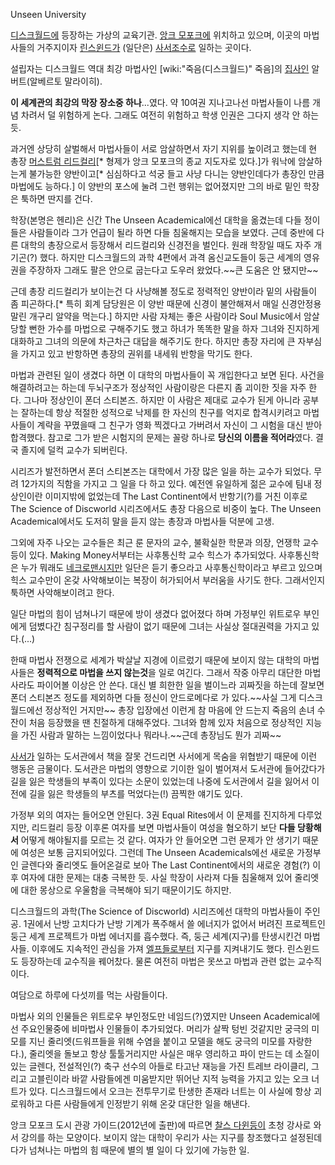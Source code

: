 Unseen University

[[디스크월드]]에 등장하는 가상의 교육기관. [[앙크 모포크]]에 위치하고 있으며, 이곳의 마법사들의 거주지이자 [[린스윈드]]가 (일단은) [[사서]]조수로 일하는 곳이다.

설립자는 디스크월드 역대 최강 마법사인 [wiki:"죽음(디스크월드)" 죽음]의 [[집사]]인 알버트(알베르토 말라이히).

'''이 세계관의 최강의 막장 장소중 하나'''...였다. 약 10여권 지나고나선 마법사들이 나름 개념 차려서 덜 위험하게 논다. 그래도 여전히 위험하고 학생 인권은 그다지 생각 안 하는 듯.

과거엔 상당히 살벌해서 마법사들이 서로 암살하면서 자기 지위를 높이려고 했는데 현 총장 [[머스트럼 리드컬리]][* 형제가 앙크 모포크의 종교 지도자로 있다.]가 워낙에 암살하는게 불가능한 양반이고[* 심심하다고 석궁 들고 사냥 다니는 양반인데다가 총장인 만큼 마법에도 능하다.] 이 양반의 포스에 눌려 그런 행위는 없어졌지만 그의 바로 밑인 학장은 툭하면 딴지를 건다. 

학장(본명은 헨리)은 신간 The Unseen Academical에선 대학을 옮겼는데 다들 정이 들은 사람들이라 그가 언급이 될라 하면 다들 침울해지는 모습을 보였다. 근데 중반에 다른 대학의 총장으로서 등장해서 리드컬리와 신경전을 벌인다. 원래 학장일 때도 자주 개기곤(?) 했다. 하지만 디스크월드의 과학 4편에서 과격 옴신교도들이 둥근 세계의 영유권을 주장하자 그래도 팔은 안으로 굽는다고 도우러 왔었다.~~큰 도움은 안 됐지만~~

근데 총장 리드컬리가 보이는건 다 사냥해볼 정도로 정력적인 양반이라 밑의 사람들이 좀 피곤하다.[* 특히 회계 담당원은 이 양반 때문에 신경이 불안해져서 매일 신경안정용 말린 개구리 알약을 먹는다.] 하지만 사람 자체는 좋은 사람이라 Soul Music에서 암살당할 뻔한 가수를 마법으로 구해주기도 했고 하녀가 똑똑한 말을 하자 그녀와 진지하게 대화하고 그녀의 의문에 차근차근 대답을 해주기도 한다. 하지만 총장 자리에 큰 자부심을 가지고 있고 반항하면 총장의 권위를 내세워 반항을 막기도 한다.

마법과 관련된 일이 생겼다 하면 이 대학의 마법사들이 꼭 개입한다고 보면 된다. 사건을 해결하려고는 하는데 두뇌구조가 정상적인 사람이랑은 다른지 좀 괴이한 짓을 자주 한다. 그나마 정상인이 폰더 스티본즈. 하지만 이 사람은 제대로 교수가 된게 아니라 공부는 잘하는데 항상 적절한 성적으로 낙제를 한 자신의 친구를 억지로 합격시키려고 마법사들이 계략을 꾸몄을때 그 친구가 영화 찍겠다고 가버려서 자신이 그 시험을 대신 받아 합격했다. 참고로 그가 받은 시험지의 문제는 꼴랑 하나로 '''당신의 이름을 적어라'''였다. 결국 졸지에 덜컥 교수가 되버린다.

시리즈가 발전하면서 폰더 스티본즈는 대학에서 가장 많은 일을 하는 교수가 되었다. 무려 12가지의 직함을 가지고 그 일을 다 하고 있다. 예전엔 유일하게 젊은 교수에 팀내 정상인이란 이미지밖에 없었는데 The Last Continent에서 반항기(?)를 거친 이후로 The Science of Discworld 시리즈에서도 총장 다음으로 비중이 높다. The Unseen Academical에서도 도저히 말을 듣지 않는 총장과 마법사들 덕분에 고생.

그외에 자주 나오는 교수들은 최근 룬 문자의 교수, 불확실한 학문과 의장, 언쟁학 교수 등이 있다. Making Money서부터는 사후통신학 교수 힉스가 추가되었다. 사후통신학은 누가 뭐래도 [[네크로맨시]]지만 일단은 듣기 좋으라고 사후통신학이라고 부르고 있으며 힉스 교수만이 온갖 사악해보이는 복장이 허가되어서 부러움을 사기도 한다. 그래서인지 툭하면 사악해보이려고 한다.

일단 마법의 힘이 넘쳐나기 때문에 방이 생겼다 없어졌다 하며 가정부인 위트로우 부인에게 덤볐다간 침구정리를 할 사람이 없기 때문에 그녀는 사실상 절대권력을 가지고 있다.(...)

한때 마법사 전쟁으로 세계가 박살날 지경에 이르렀기 때문에 보이지 않는 대학의 마법사들은 '''정력적으로 마법을 쓰지 않는것'''을 일로 여긴다. 그래서 작중 아무리 대단한 마법사라도 파이어볼 이상은 안 쓴다. 대신 별 희한한 일을 벌이느라 괴짜짓을 하는데 잘보면 폰더 스티본즈 정도를 제외하면 다들 정신이 안드로메다로 가 있다.~~사실 그게 디스크월드에선 정상적인 거지만~~ 총장 입장에선 이런게 참 마음에 안 드는지 죽음의 손녀 수잔이 처음 등장했을 땐 친절하게 대해주었다. 그녀와 함께 있자 처음으로 정상적인 지능을 가진 사람과 말하는 느낌이었다나 뭐라나.~~근데 총장님도 뭔가 괴짜~~

[[사서]]가 일하는 도서관에서 책을 잘못 건드리면 사서에게 목숨을 위협받기 때문에 이런 행동은 금물이다. 도서관은 마법의 영향으로 기이한 일이 벌어져서 도서관에 들어갔다가 길을 잃은 학생들의 부족이 있다는 소문이 있었는데 나중에 도서관에서 길을 잃어서 이전에 길을 잃은 학생들의 부츠를 먹었다는(!) 끔찍한 얘기도 있다.

가정부 외의 여자는 들어오면 안된다. 3권 Equal Rites에서 이 문제를 진지하게 다루었지만, 리드컬리 등장 이후론 여자를 보면 마법사들이 여성을 혐오하기 보단 '''다들 당황해서''' 어떻게 해야될지를 모르는 것 같다. 여자가 안 들어오면 그런 문제가 안 생기기 때문에 여성은 보통 금지되어있다. 그런데 The Unseen Academicals에선 새로운 가정부인 글렌다와 줄리엣도 들어온걸로 보아 The Last Continent에서의 새로운 경험(?) 이후 여자에 대한 문제는 대충 극복한 듯. 사실 학장이 사라져 다들 침울해져 있어 줄리엣에 대한 몽상으로 우울함을 극복해야 되기 때문이기도 하지만.

디스크월드의 과학(The Science of Discworld) 시리즈에선 대학의 마법사들이 주인공. 1권에서 난방 고치다가 난방 기계가 폭주해서 쓸 에너지가 없어서 버려진 프로젝트인 둥근 세계 프로젝트가 마법 에너지를 흡수했다. 즉, 둥근 세계(지구)를 탄생시킨건 마법사들. 이후에도 지속적인 관심을 가져 [[엘프]]들로부터 지구를 지켜내기도 했다. 린스윈드도 등장하는데 교수직을 꿰어찼다. 물론 여전히 마법은 못쓰고 마법과 관련 없는 교수직이다.

여담으로 하루에 다섯끼를 먹는 사람들이다.

마법사 외의 인물들은 위트로우 부인정도만 네임드(?)였지만 Unseen Academical에선 주요인물중에 비마법사 인물들이 추가되었다. 머리가 살짝 텅빈 것같지만 궁극의 미모를 지닌 줄리엣(드워프들을 위해 수염을 붙이고 모델을 해도 궁극의 미모를 자랑한다.), 줄리엣을 돌보고 항상 툴툴거리지만 사실은 매우 영리하고 파이 만드는 데 소질이 있는 글렌다, 전설적인(?) 축구 선수의 아들로 타고난 재능을 가진 트레브 라이클리, 그리고 고블린이라 바깥 사람들에겐 미움받지만 뛰어난 지적 능력을 가지고 있는 오크 너트가 있다. 디스크월드에서 오크는 전투무기로 탄생한 존재라 너트는 이 사실에 항상 괴로워하고 다른 사람들에게 인정받기 위해 온갖 대단한 일을 해낸다.

앙크 모포크 도시 관광 가이드(2012년에 출판)에 따르면 [[찰스 다윈]]등이 초청 강사로 와서 강의를 하는 모양이다. 보이지 않는 대학이 우리가 사는 지구를 창조했다고 설정된데다가 넘쳐나는 마법의 힘 때문에 별의 별 일이 다 있기에 가능한 일.

